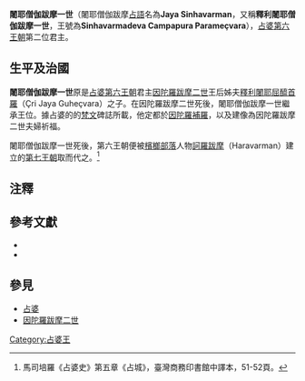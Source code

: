 {{Infobox monarch
| name               =闍耶僧伽跋摩一世
| title              = [[占婆|占婆]][[占婆君主列表|國王]]
| image              =
| caption            =
| reign              =約898年前後
| coronation         = 
| investiture        =
| full name          =
| native_lang1       = 
| native_lang1_name1 =
| birth_date         =？
| birth_place        =[[占婆|占婆]]
| death_date         =？
| death_place        =[[占婆|占婆]]
| burial_date        =
| burial_place       =
| predecessor        =[[因陀羅跋摩二世|因陀羅跋摩二世]]
| successor          =[[訶羅跋摩|訶羅跋摩]]（[[占婆第七王朝|第七王朝]]）
| queen              =
| consort            = 
| spouse             =
| spouse 1            =
| spouse 2             =
| spouse 3           =
| spouse 4           =
| spouse 5           =
| spouse 6           =
| spouse 7           =
| offspring          = 
| royal house        =[[占婆第六王朝|第六王朝]]
| dynasty            = 
| father             =
| mother             =
| children           =
| religion           =[[印度教|印度教]]
}}
'''闍耶僧伽跋摩一世'''（闍耶僧伽跋摩[[占婆語|占語]]名為'''Jaya Sinhavarman'''，又稱'''釋利闍耶僧伽跋摩一世'''，王號為'''Sinhavarmadeva Campapura Parameçvara'''），[[占婆|占婆]][[占婆第六王朝|第六王朝]]第二位君主。

==生平及治國==
'''闍耶僧伽跋摩一世'''原是[[占婆|占婆]][[占婆第六王朝|第六王朝]]君主[[因陀羅跋摩二世|因陀羅跋摩二世]]王后姊夫[[釋利闍耶屈醯首羅|釋利闍耶屈醯首羅]]（Çri Jaya Guheçvara）之子。在因陀羅跋摩二世死後，闍耶僧伽跋摩一世繼承王位。據占婆的的[[梵文|梵文]]碑誌所載，他定都於[[因陀羅補羅|因陀羅補羅]]，以及建像為因陀羅跋摩二世夫婦祈福。

闍耶僧伽跋摩一世死後，第六王朝便被[[檳榔部落|檳榔部落]]人物[[訶羅跋摩|訶羅跋摩]]（Haravarman）建立的[[占婆第七王朝|第七王朝]]取而代之。<ref>馬司培羅《占婆史》第五章《占城》，臺灣商務印書館中譯本，51-52頁。</ref>

==注釋==
<div class="references-small">   
<references />   
</div>   
</div>

==參考文獻==
<div class="references-small">
*{{cite book|title=《[[占婆史|占婆史]]》|author=[[喬治·馬司培羅|喬治·馬司培羅]]|others=[[馮承鈞|馮承鈞]]譯|location=[[台灣|台灣]]|publisher=[[臺灣商務印書館|臺灣商務印書館]]（[[中華民國|民國]]62）（1973）|language=zh}}
*{{cite book|title=《[[占婆史|占婆史]]》，收錄於《東蒙古遼代舊城探考記（外二種）》|author=馬伯樂（[[喬治·馬司培羅|喬治·馬司培羅]]的另一譯名）|others=[[馮承鈞|馮承鈞]]譯|location=[[北京|北京]]|publisher=[[中華書局|中華書局]]（2004）ISBN 7101042228|language=zh}}
</div>

==參見==
*[[占婆|占婆]]
*[[因陀羅跋摩二世|因陀羅跋摩二世]]

{{start box}}
{{succession box|[[因陀羅跋摩二世|因陀羅跋摩二世]]|[[訶羅跋摩|訶羅跋摩]]（[[占城#第七王朝|第七王朝]]）|[[占婆君主列表#第六王朝|占婆王]]|約898年前後}}
{{end box}}
{{占婆君主}}

[[Category:占婆王|Category:占婆王]]